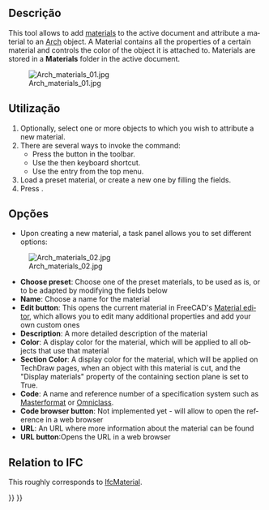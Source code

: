 <languages/>

<div class="mw-translate-fuzzy">
{{Docnav
|[[Arch_CompSetMaterial/pt-br|Ferramentas materiais]]
|[[Arch_MultiMaterial/pt-br|Multi-Material]]
|[[Arch_Workbench/pt-br|Arch]]
|IconL=Arch_CompSetMaterial.png
|IconR=Arch_MultiMaterial.svg
|IconC=Workbench_Arch.svg
}}
</div>

<div lang="en" dir="ltr" class="mw-content-ltr">
{{VeryImportantMessage|THIS COMMAND IS OBSOLETE<br>
It is not available in {{VersionPlus|1.0}}. Use [[BIM_Material|BIM Material]] instead.}}
</div>

<div lang="en" dir="ltr" class="mw-content-ltr">
{{GuiCommand
|Name=Arch SetMaterial
|MenuLocation=Arch → Material tools → Material
|Workbenches=[[Arch_Workbench|Arch]], [[BIM_Workbench|BIM]]
|Shortcut={{KEY|M}} {{KEY|T}}
|SeeAlso=[[Arch_MultiMaterial|Arch MultiMaterial]]
}}
</div>

<span id="Description"></span>
==Descrição==

<div lang="en" dir="ltr" class="mw-content-ltr">
This tool allows to add [[Material|materials]] to the active document and attribute a material to an [[Arch_Workbench|Arch]] object. A Material contains all the properties of a certain material and controls the color of the object it is attached to. Materials are stored in a '''Materials''' folder in the active document.
</div>

<div lang="en" dir="ltr" class="mw-content-ltr">
[[Image:Arch materials 01.jpg]]
</div>

<span id="Usage"></span>
==Utilização==

<div lang="en" dir="ltr" class="mw-content-ltr">
# Optionally, select one or more objects to which you wish to attribute a new material.
# There are several ways to invoke the command:
#* Press the {{Button|[[Image:Arch_SetMaterial.svg|16px]] [[Arch SetMaterial|Material]]}} button in the toolbar.
#* Use the {{KEY|M}} then {{KEY|T}} keyboard shortcut.
#* Use the {{MenuCommand|Arch → Material Tools → Material}} entry from the top menu.
# Load a preset material, or create a new one by filling the fields.
# Press {{Button|OK}}.
</div>

<span id="Options"></span>
==Opções==

<div lang="en" dir="ltr" class="mw-content-ltr">
* Upon creating a new material, a task panel allows you to set different options:
</div>

<div lang="en" dir="ltr" class="mw-content-ltr">
[[Image:Arch materials 02.jpg]]
</div>

<div lang="en" dir="ltr" class="mw-content-ltr">
* '''Choose preset''': Choose one of the preset materials, to be used as is, or to be adapted by modifying the fields below
* '''Name''': Choose a name for the material
* '''Edit button''': This opens the current material in FreeCAD's [[FEM_MaterialEditor|Material editor]], which allows you to edit many additional properties and add your own custom ones
* '''Description''': A more detailed description of the material
* '''Color''': A display color for the material, which will be applied to all objects that use that material
* '''Section Color''': A display color for the material, which will be applied on TechDraw pages, when an object with this material is cut, and the "Display materials" property of the containing section plane is set to True.
* '''Code''': A name and reference number of a specification system such as [https://en.wikipedia.org/wiki/MasterFormat Masterformat] or [https://web.archive.org/web/20250214112236/https://www.csiresources.org/standards/omniclass Omniclass].
* '''Code browser button''': Not implemented yet - will allow to open the reference in a web browser
* '''URL''': An URL where more information about the material can be found
* '''URL button''':Opens the URL in a web browser
</div>

<div lang="en" dir="ltr" class="mw-content-ltr">
== Relation to IFC ==
</div>

<div lang="en" dir="ltr" class="mw-content-ltr">
This roughly corresponds to [https://standards.buildingsmart.org/IFC/DEV/IFC4_2/FINAL/HTML/link/ifcmaterial.htm IfcMaterial].
</div>


<div class="mw-translate-fuzzy">
{{Docnav
|[[Arch_CompSetMaterial/pt-br|Ferramentas materiais]]
|[[Arch_MultiMaterial/pt-br|Multi-Material]]
|[[Arch_Workbench/pt-br|Arch]]
|IconL=Arch_CompSetMaterial.png
|IconR=Arch_MultiMaterial.svg
|IconC=Workbench_Arch.svg
}}
</div>

{{BIM_Tools_navi{{#translation:}}}}
{{Userdocnavi{{#translation:}}}}